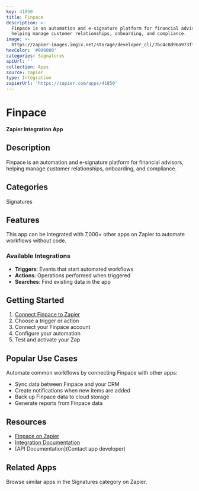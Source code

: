 ```yaml
---
key: 41850
title: Finpace
description: >-
  Finpace is an automation and e-signature platform for financial advisors,
  helping manage customer relationships, onboarding, and compliance.
image: >-
  https://zapier-images.imgix.net/storage/developer_cli/7bc4c8d96a973ff463c94cc9b236a011.png?auto=format%2Ccompress&ixlib=python-3.0.0&q=50
hexColor: '#000000'
categories: Signatures
apiUrl: ''
collection: Apps
source: zapier
type: Integration
zapierUrl: 'https://zapier.com/apps/41850'
---
```

# Finpace

**Zapier Integration App**

## Description

Finpace is an automation and e-signature platform for financial advisors, helping manage customer relationships, onboarding, and compliance.

## Categories

Signatures

## Features

This app can be integrated with 7,000+ other apps on Zapier to automate workflows without code.

### Available Integrations

- **Triggers**: Events that start automated workflows
- **Actions**: Operations performed when triggered
- **Searches**: Find existing data in the app

## Getting Started

1. [Connect Finpace to Zapier](https://zapier.com/apps/41850)
2. Choose a trigger or action
3. Connect your Finpace account
4. Configure your automation
5. Test and activate your Zap

## Popular Use Cases

Automate common workflows by connecting Finpace with other apps:

- Sync data between Finpace and your CRM
- Create notifications when new items are added
- Back up Finpace data to cloud storage
- Generate reports from Finpace data

## Resources

- [Finpace on Zapier](https://zapier.com/apps/41850)
- [Integration Documentation](https://zapier.com/apps/41850/integrations)
- [API Documentation](Contact app developer)

## Related Apps

Browse similar apps in the Signatures category on Zapier.
